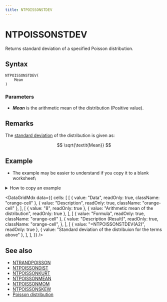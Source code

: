 ```yaml
---
title: NTPOISSONSTDEV
---
```



# NTPOISSONSTDEV

Returns standard deviation of a specified Poisson distribution.

## Syntax

```excel
NTPOISSONSTDEV(
    Mean
)
```

### Parameters

- **_Mean_** is the arithmetic mean of the distribution (Positive value).

## Remarks

The [standard deviation](https://www.ntrand.com/glossary/#local_standard_deviation) of the distribution is given as:

$$
\sqrt{\textit{Mean}}
$$

## Example

- The example may be easier to understand if you copy it to a blank worksheet\

<details>
  <summary>How to copy an example</summary>

1.  Create a blank workbook or worksheet.
2.  Select the example in the Help topic.

    **Note**  Do not select the row or column headers.

    ![Selecting an example from Help](./../../assets/functions/HowToCopy.png)

    Selecting an example from Help

3.  Press CTRL+C.
4.  In the worksheet, select cell A1, and press CTRL+V.
5.  To switch between viewing the results and viewing the formulas that return the results, press CTRL+` (grave accent), or on the **Tools** menu, point to **Formula Auditing**, and then click **Formula Auditing Mode**.

</details>

<DataGridMdx
  data={{
    cells: [
      [
        { value: "Data", readOnly: true, className: "orange-cell" },
        { value: "Description", readOnly: true, className: "orange-cell" },
      ],
      [
        { value: "8", readOnly: true },
        { value: "Arithmetic mean of the distribution", readOnly: true },
      ],
      [
        { value: "Formula", readOnly: true, className: "orange-cell" },
        {
          value: "Description (Result)",
          readOnly: true,
          className: "orange-cell",
        },
      ],
      [
        { value: "=NTPOISSONSTDEV(A2)", readOnly: true },
        { value: "Standard deviation of the distribuion for the terms above" },
      ],
    ],
  }}
/>

## See also

- [NTRANDPOISSON](https://www.ntrand.com/ntrandpoisson/)
- [NTPOISSONDIST](https://www.ntrand.com/ntpoissondist/)
- [NTPOISSONKURT](https://www.ntrand.com/ntpoissonkurt/)
- [NTPOISSONMEAN](https://www.ntrand.com/ntpoissonmean/)
- [NTPOISSONMOM](https://www.ntrand.com/ntpoissonmom/)
- [NTPOISSONSKEW](https://www.ntrand.com/ntpoissonskew/)
- [Poisson distribution](https://www.ntrand.com/poisson-distribution/)
